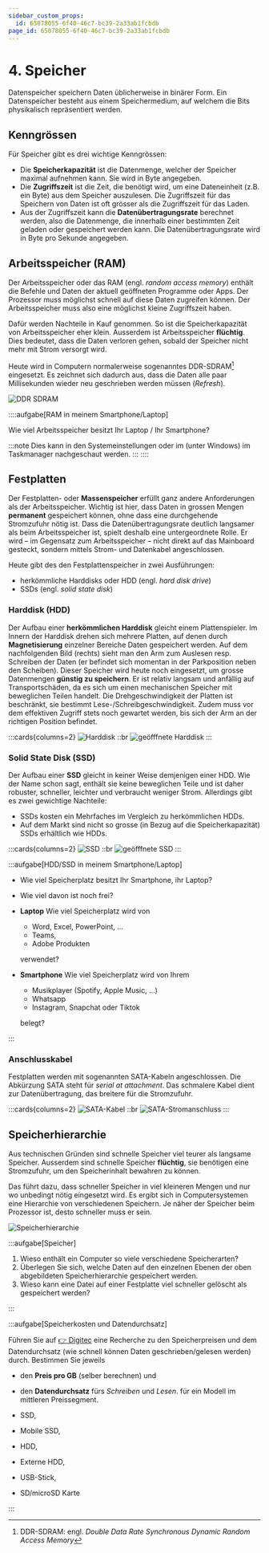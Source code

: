 ```yaml
---
sidebar_custom_props:
  id: 65078055-6f40-46c7-bc39-2a33ab1fcbdb
page_id: 65078055-6f40-46c7-bc39-2a33ab1fcbdb
---
```


# 4. Speicher

Datenspeicher speichern Daten üblicherweise in binärer Form. Ein Datenspeicher besteht aus einem Speichermedium, auf welchem die Bits physikalisch repräsentiert werden.

## Kenngrössen

Für Speicher gibt es drei wichtige Kenngrössen:

- Die **Speicherkapazität** ist die Datenmenge, welcher der Speicher maximal aufnehmen kann. Sie wird in Byte angegeben.
- Die **Zugriffszeit** ist die Zeit, die benötigt wird, um eine Dateneinheit (z.B. ein Byte) aus dem Speicher auszulesen. Die Zugriffszeit für das Speichern von Daten ist oft grösser als die Zugriffszeit für das Laden.
- Aus der Zugriffszeit kann die **Datenübertragungsrate** berechnet werden, also die Datenmenge, die innerhalb einer bestimmten Zeit geladen oder gespeichert werden kann. Die Datenübertragungsrate wird in Byte pro Sekunde angegeben.


## Arbeitsspeicher (RAM)

Der Arbeitsspeicher oder das RAM (engl. *random access memory*) enthält die Befehle und Daten der aktuell geöffneten Programme oder Apps. Der Prozessor muss möglichst schnell auf diese Daten zugreifen können. Der Arbeitsspeicher muss also eine möglichst kleine Zugriffszeit haben.

Dafür werden Nachteile in Kauf genommen. So ist die Speicherkapazität von Arbeitsspeicher eher klein. Ausserdem ist Arbeitsspeicher **flüchtig**. Dies bedeutet, dass die Daten verloren gehen, sobald der Speicher nicht mehr mit Strom versorgt wird.

Heute wird in Computern normalerweise sogenanntes DDR-SDRAM[^1] eingesetzt. Es zeichnet sich dadurch aus, dass die Daten alle paar Millisekunden wieder neu geschrieben werden müssen (*Refresh*).

![DDR SDRAM](images/04-ddr-sdram.jpg)

::::aufgabe[RAM in meinem Smartphone/Laptop]
<Answer type="state" id="720a2b04-1642-4acf-ab29-e920416e3e2e" />

Wie viel Arbeitsspeicher besitzt Ihr Laptop / Ihr Smartphone?

<Answer type="text" id="98675ca4-1e32-4d92-99fc-2fef6b5faefc" />

:::note
Dies kann in den Systemeinstellungen oder im (unter Windows) im Taskmanager nachgeschaut werden. 
:::
::::

## Festplatten

Der Festplatten- oder **Massenspeicher** erfüllt ganz andere Anforderungen als der Arbeitsspeicher. Wichtig ist hier, dass Daten in grossen Mengen **permanent** gespeichert können, ohne dass eine durchgehende Stromzufuhr nötig ist. Dass die Datenübertragungsrate deutlich langsamer als beim Arbeitsspeicher ist, spielt deshalb eine untergeordnete Rolle. Er wird – im Gegensatz zum Arbeitsspeicher – nicht direkt auf das Mainboard gesteckt, sondern mittels Strom- und Datenkabel angeschlossen.

Heute gibt des den Festplattenspeicher in zwei Ausführungen:
- herkömmliche Harddisks oder HDD (engl. *hard disk drive*)
- SSDs (engl. *solid state disk*)


### Harddisk (HDD)

Der Aufbau einer **herkömmlichen Harddisk** gleicht einem Plattenspieler. Im Innern der Harddisk drehen sich mehrere Platten, auf denen durch **Magnetisierung** einzelner Bereiche Daten gespeichert werden. Auf dem nachfolgenden Bild (rechts) sieht man den Arm zum Auslesen resp. Schreiben der Daten (er befindet sich momentan in der Parkposition neben den Scheiben). Dieser Speicher wird heute noch eingesetzt, um grosse Datenmengen **günstig zu speichern**. Er ist relativ langsam und anfällig auf Transportschäden, da es sich um einen mechanischen Speicher mit beweglichen Teilen handelt. Die Drehgeschwindigkeit der Platten ist beschränkt, sie bestimmt Lese-/Schreibgeschwindigkeit. Zudem muss vor dem effektiven Zugriff stets noch gewartet werden, bis sich der Arm an der richtigen Position befindet.

:::cards{columns=2}
![Harddisk](images/04-harddisk.jpg)
::br
![geöfffnete Harddisk](images/04-harddisk-open.jpg)
:::


### Solid State Disk (SSD)

Der Aufbau einer **SSD** gleicht in keiner Weise demjenigen einer HDD. Wie der Name schon sagt, enthält sie keine beweglichen Teile und ist daher robuster, schneller, leichter und verbraucht weniger Strom. Allerdings gibt es zwei gewichtige Nachteile:

- SSDs kosten ein Mehrfaches im Vergleich zu herkömmlichen HDDs.
- Auf dem Markt sind nicht so grosse (in Bezug auf die Speicherkapazität) SSDs erhältlich wie HDDs.

:::cards{columns=2}
![SSD](images/04-ssd.jpg)
::br
![geöfffnete SSD](images/04-ssd-open.jpg)
:::


:::aufgabe[HDD/SSD in meinem Smartphone/Laptop]
<Answer type="state" id="251e05ac-8100-4675-ba30-d546fec37c0b" />

- Wie viel Speicherplatz besitzt Ihr Smartphone, ihr Laptop?
- Wie viel davon ist noch frei?
- __Laptop__ Wie viel Speicherplatz wird von
  - Word, Excel, PowerPoint, ...
  - Teams,
  - Adobe Produkten

  verwendet?
- __Smartphone__ Wie viel Speicherplatz wird von Ihrem 
  - Musikplayer (Spotify, Apple Music, ...) 
  - Whatsapp
  - Instagram, Snapchat oder Tiktok
  
  belegt?

<Answer type="text" id="27d447fa-82af-4969-9564-edc896e5bdde" />

:::


### Anschlusskabel

Festplatten werden mit sogenannten SATA-Kabeln angeschlossen. Die Abkürzung SATA steht für *serial at attachment*. Das schmalere Kabel dient zur Datenübertragung, das breitere für die Stromzufuhr.

:::cards{columns=2}
![SATA-Kabel ](images/04-sata.jpg)
::br
![SATA-Stromanschluss ](images/04-sata-power.jpg)
:::


## Speicherhierarchie

Aus technischen Gründen sind schnelle Speicher viel teurer als langsame Speicher. Ausserdem sind schnelle Speicher **flüchtig**, sie benötigen eine Stromzufuhr, um den Speicherinhalt bewahren zu können.

Das führt dazu, dass schneller Speicher in viel kleineren Mengen und nur wo unbedingt nötig eingesetzt wird. Es ergibt sich in Computersystemen eine Hierarchie von verschiedenen Speichern. Je näher der Speicher beim Prozessor ist, desto schneller muss er sein.

![Speicherhierarchie](images/04-storage-hierarchy.svg)

:::aufgabe[Speicher]
<Answer type="state" id="7bb0eeac-6b50-4950-ac44-f19ead4ad5a5" />

1. Wieso enthält ein Computer so viele verschiedene Speicherarten?
2. Überlegen Sie sich, welche Daten auf den einzelnen Ebenen der oben abgebildeten Speicherhierarchie gespeichert werden.
3. Wieso kann eine Datei auf einer Festplatte viel schneller gelöscht als gespeichert werden?

<Answer type="text" id="074b934c-5b70-45c6-8034-4e99e77d850b" />
:::

:::aufgabe[Speicherkosten und Datendurchsatz]
<Answer type="state" id="5308d378-a30d-4eb7-b98a-c08111cfd500" />

Führen Sie auf [👉 Digitec](https://digitec.ch) eine Recherche zu den Speicherpreisen und dem Datendurchsatz (wie schnell können Daten geschrieben/gelesen werden) durch. Bestimmen Sie jeweils
- den **Preis pro GB** (selber berechnen) und
- den **Datendurchsatz** fürs *Schreiben* und *Lesen*.
für ein Modell im mittleren Preissegment.

- SSD, 
- Mobile SSD, 
- HDD, 
- Externe HDD, 
- USB-Stick, 
- SD/microSD Karte

<Answer type="text" id="1e665ad1-531f-4d31-a9b5-a3a4c4dc80ff" />
:::

[^1]: DDR-SDRAM: engl. *Double Data Rate Synchronous Dynamic Random Access Memory*
